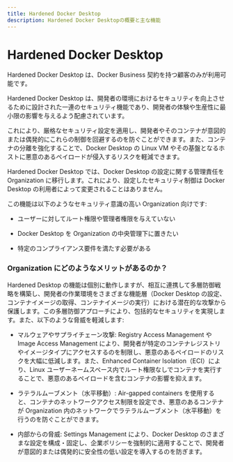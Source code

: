 ```yaml
---
title: Hardened Docker Desktop
description: Hardened Docker Desktopの概要と主な機能
---
```



# Hardened Docker Desktop

<Callout type="info">
  Hardened Docker Desktop は、Docker Business 契約を持つ顧客のみが利用可能です。
</Callout>

Hardened Docker Desktop は、開発者の環境におけるセキュリティを向上させるために設計された一連のセキュリティ機能であり、開発者の体験や生産性に最小限の影響を与えるよう配慮されています。

これにより、厳格なセキュリティ設定を適用し、開発者やそのコンテナが意図的または偶発的にこれらの制御を回避するのを防ぐことができます。また、コンテナの分離を強化することで、Docker Desktop の Linux VM やその基盤となるホストに悪意のあるペイロードが侵入するリスクを軽減できます。

Hardened Docker Desktop では、Docker Desktop の設定に関する管理責任を Organization に移行します。これにより、設定したセキュリティ制御は Docker Desktop の利用者によって変更されることはありません。

この機能は以下のようなセキュリティ意識の高い Organization 向けです:

- ユーザーに対してルート権限や管理者権限を与えていない

- Docker Desktop を Organization の中央管理下に置きたい

- 特定のコンプライアンス要件を満たす必要がある

### Organization にどのようなメリットがあるのか？

Hardened Desktop の機能は個別に動作しますが、相互に連携して多層防御戦略を構築し、開発者の作業環境をさまざまな機能層（Docker Desktop の設定、コンテナイメージの取得、コンテナイメージの実行）における潜在的な攻撃から保護します。この多層防御アプローチにより、包括的なセキュリティを実現します。また、以下のような脅威を軽減します:

- マルウェアやサプライチェーン攻撃: Registry Access Management や Image Access Management により、開発者が特定のコンテナレジストリやイメージタイプにアクセスするのを制限し、悪意のあるペイロードのリスクを大幅に低減します。また、Enhanced Container Isolation（ECI）により、Linux ユーザーネームスペース内でルート権限なしでコンテナを実行することで、悪意のあるペイロードを含むコンテナの影響を抑えます。

- ラテラルムーブメント（水平移動）: Air-gapped containers を使用すると、コンテナのネットワークアクセス制限を設定でき、悪意のあるコンテナが Organization 内のネットワークでラテラルムーブメント（水平移動）を行うのを防ぐことができます。

- 内部からの脅威: Settings Management により、Docker Desktop のさまざまな設定を構成・固定し、企業ポリシーを強制的に適用することで、開発者が意図的または偶発的に安全性の低い設定を導入するのを防ぎます。

